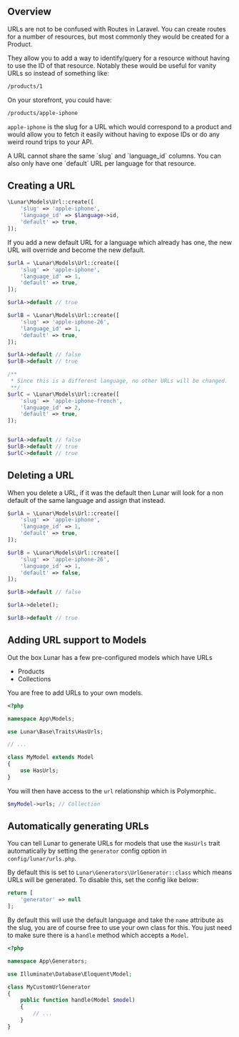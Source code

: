 ## Overview

URLs are not to be confused with Routes in Laravel. You can create routes for a number of resources, but most commonly they would be created for a Product.

They allow you to add a way to identify/query for a resource without having to use the ID of that resource. Notably these would be useful for vanity URLs so instead of something like:

```bash
/products/1
```

On your storefront, you could have:

```bash
/products/apple-iphone
```

`apple-iphone` is the slug for a URL which would correspond to a product and would allow you to fetch it easily without having to expose IDs or do any weird round trips to your API.

<Tip>
A URL cannot share the same `slug` and `language_id` columns. You can also only have one `default` URL per language for that resource.
</Tip>

## Creating a URL

```php
\Lunar\Models\Url::create([
    'slug' => 'apple-iphone',
    'language_id' => $language->id,
    'default' => true,
]);
```

<Tip>
If you add a new default URL for a language which already has one, the new URL will override and become the new default.
</Tip>

```php
$urlA = \Lunar\Models\Url::create([
    'slug' => 'apple-iphone',
    'language_id' => 1,
    'default' => true,
]);

$urlA->default // true

$urlB = \Lunar\Models\Url::create([
    'slug' => 'apple-iphone-26',
    'language_id' => 1,
    'default' => true,
]);

$urlA->default // false
$urlB->default // true

/**
 * Since this is a different language, no other URLs will be changed.
 **/
$urlC = \Lunar\Models\Url::create([
    'slug' => 'apple-iphone-french',
    'language_id' => 2,
    'default' => true,
]);


$urlA->default // false
$urlB->default // true
$urlC->default // true
```

## Deleting a URL

When you delete a URL, if it was the default then Lunar will look for a non default of the same language and assign that instead.


```php
$urlA = \Lunar\Models\Url::create([
    'slug' => 'apple-iphone',
    'language_id' => 1,
    'default' => true,
]);

$urlB = \Lunar\Models\Url::create([
    'slug' => 'apple-iphone-26',
    'language_id' => 1,
    'default' => false,
]);

$urlB->default // false

$urlA->delete();

$urlB->default // true
```


## Adding URL support to Models

Out the box Lunar has a few pre-configured models which have URLs

- Products
- Collections

You are free to add URLs to your own models.

```php
<?php

namespace App\Models;

use Lunar\Base\Traits\HasUrls;

// ...

class MyModel extends Model
{
    use HasUrls;
}
```


You will then have access to the `url` relationship which is Polymorphic.

```php
$myModel->urls; // Collection
```

## Automatically generating URLs

You can tell Lunar to generate URLs for models that use the `HasUrls` trait automatically by setting the `generator` config option in `config/lunar/urls.php`.

By default this is set to `Lunar\Generators\UrlGenerator::class` which means URLs will be generated. To disable this, set the config like below:

```php
return [
    'generator' => null
];
```

By default this will use the default language and take the `name` attribute as the slug, you are of course free to use your own class for this. You just need to make sure there is a `handle` method which accepts a `Model`.

```php
<?php

namespace App\Generators;

use Illuminate\Database\Eloquent\Model;

class MyCustomUrlGenerator
{
    public function handle(Model $model)
    {
        // ...
    }
}
```